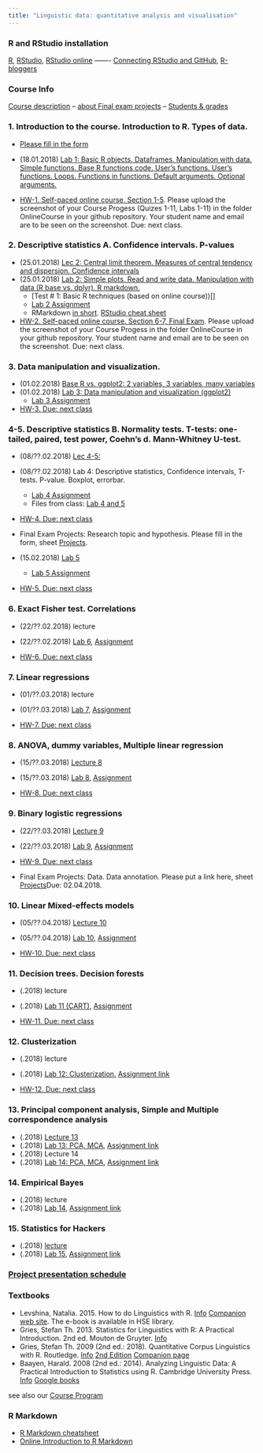 ```yaml
---
title: "Linguistic data: quantitative analysis and visualisation"
---
```


### R and RStudio installation
[R](https://www.r-project.org/), [RStudio](https://www.rstudio.com/products/rstudio/download/#download), [RStudio online](https://www.rollapp.com/app/rstudio) ------- [Connecting RStudio and GitHub](http://happygitwithr.com/rstudio-git-github.html), [R-bloggers](https://www.r-bloggers.com/)

### Course Info	
[Course description](https://agricolamz.github.io/2018-MAG_R_course/Lec_1_Course_description.html)
 -- [about Final exam projects](https://github.com/agricolamz/2018-MAG_R_course/raw/master/projects.pdf)
 -- [Students & grades](https://docs.google.com/spreadsheets/d/1HdjLzF3jUXddq2N7pUpGn7P1tMJ4ut9mskucVjiNlwQ)   

### 1. Introduction to the course. Introduction to R. Types of data. 
* [Please fill in the form](https://docs.google.com/forms/d/e/1FAIpQLSeHEP4ivqpKUqPJpuruwbbOb_6x05m8ExA_YdiHer7gC3Hzng/viewform?usp=sf_link)  
* (18.01.2018)	[Lab 1: Basic R objects. Dataframes. Manipulation with data. Simple functions. Base R functions code. User's functions. User's functions. Loops. Functions in functions. Default arguments. Optional arguments.]()

* [HW-1. Self-paced online course. Section 1-5 ](https://www.edx.org/course/introduction-r-data-science-microsoft-dat204x-7). Please upload the screenshot of your Course Progess (Quizes 1-11, Labs 1-11) in the folder OnlineCourse in your github repository. Your student name and email are to be seen on the screenshot. Due: next class.

### 2. Descriptive statistics A. Confidence intervals. P-values
* (25.01.2018) [Lec 2: Central limit theorem. Measures of central tendency and dispersion. Confidence intervals]()
* (25.01.2018) [Lab 2: Simple plots. Read and write data. Manipulation with data (R base vs. dplyr). R markdown.]()
    * [Test # 1: Basic R techniques (based on online course))[]
    * [Lab 2 Assignment]()
    * RMarkdown [in short](https://github.com/adam-p/markdown-here/wiki/Markdown-Cheatsheet). [RStudio cheat sheet](https://www.rstudio.com/wp-content/uploads/2016/03/rmarkdown-cheatsheet-2.0.pdf)

* [HW-2. Self-paced online course. Section 6-7, Final Exam](https://www.edx.org/course/introduction-r-data-science-microsoft-dat204x-7). Please upload the screenshot of your Course Progess in the folder OnlineCourse in your github repository. Your student name and email are to be seen on the screenshot. Due: next class.

### 3. Data manipulation and visualization.

*	(01.02.2018) [Base R vs. ggplot2: 2 variables, 3 variables, many variables]()
* (01.02.2018) [Lab 3: Data manipulation and visualization (ggplot2)]()
    * [Lab 3 Assignment]()

* [HW-3. Due: next class]()

### 4-5. Descriptive statistics B. Normality tests. T-tests: one-tailed, paired, test power, Coehn's d. Mann-Whitney U-test.
* (08/??.02.2018) [Lec 4-5: ]()
* (08/??.02.2018) Lab 4: Descriptive statistics, Confidence intervals, T-tests. P-value. Boxplot, errorbar.
    * [Lab 4 Assignment]()
    * Files from class: [Lab 4 and 5]()

* [HW-4. Due: next class]()
* Final Exam Projects: Research topic and hypothesis. Please fill in the form, sheet [Projects](https://docs.google.com/spreadsheets/d/1HdjLzF3jUXddq2N7pUpGn7P1tMJ4ut9mskucVjiNlwQ).

* (15.02.2018) [Lab 5]()  
    * [Lab 5 Assignment]()

* [HW-5. Due: next class]()

### 6. Exact Fisher test. Correlations																									
* (22/??.02.2018) lecture
* (22/??.02.2018) [Lab 6](), [Assignment]()

* [HW-6. Due: next class]()  

### 7. Linear regressions															
* (01/??.03.2018) lecture
* (01/??.03.2018) [Lab 7](), [Assignment]()

* [HW-7. Due: next class]()  

### 8. ANOVA, dummy variables, Multiple linear regression																		
* (15/??.03.2018) [Lecture 8]() 
* (15/??.03.2018) [Lab 8](), [Assignment]()

* [HW-8. Due: next class]()  

### 9. Binary logistic regressions

* (22/??.03.2018) [Lecture 9]() 
* (22/??.03.2018) [Lab 9](), [Assignment]()

* [HW-9. Due: next class]()  
* Final Exam Projects: Data. Data annotation. Please put a link here, sheet [Projects](https://docs.google.com/spreadsheets/d/1HdjLzF3jUXddq2N7pUpGn7P1tMJ4ut9mskucVjiNlwQ)Due: 02.04.2018.

### 10. Linear Mixed-effects models																						
* (05/??.04.2018) [Lecture 10]()
* (05/??.04.2018) [Lab 10](), [Assignment]()

* [HW-10. Due: next class]()  

### 11. Decision trees. Decision forests											
* (.2018) lecture
* (.2018) [Lab 11 (CART)](), [Assignment]()

* [HW-11. Due: next class]()  

### 12. Clusterization

* (.2018) lecture
* (.2018) [Lab 12: Clusterization.]() [Assignment link]()

* [HW-12. Due: next class]()  

### 13. Principal component analysis, Simple and Multiple correspondence analysis

* (.2018) [Lecture 13]() 
* (.2018) [Lab 13: PCA, MCA](), [Assignment link]()
* (.2018) Lecture 14
* (.2018) [Lab 14: PCA, MCA](), [Assignment link]()

### 14. Empirical Bayes

* (.2018) lecture
* (.2018) [Lab 14](), [Assignment link]()

### 15. Statistics for Hackers

* (.2018) [lecture]()
* (.2018) [Lab 15](), [Assignment link]()

### [Project presentation schedule]()

### Textbooks

* Levshina, Natalia. 2015. How to do Linguistics with R. [Info](https://benjamins.com/#catalog/books/z.195/main) [Companion web site](https://benjamins.com/sites/z.195/). The e-book is available in HSE library. 
* Gries, Stefan Th. 2013. Statistics for Linguistics with R: A Practical Introduction. 2nd ed. Mouton de Gruyter. [Info](https://www.degruyter.com/view/product/203826) 
* Gries, Stefan Th. 2009 (2nd ed.: 2018). Quantitative Corpus Linguistics with R. Routledge. [Info](https://www.routledge.com/Quantitative-Corpus-Linguistics-with-R-A-Practical-Introduction/Gries/p/book/9780415962704) [2nd Edition](https://www.routledge.com/Quantitative-Corpus-Linguistics-with-R-A-Practical-Introduction-2nd-Edition/Gries/p/book/9781138816275) [Companion page](http://www.linguistics.ucsb.edu/faculty/stgries/research/qclwr/qclwr.html) 
* Baayen, Harald. 2008 (2nd ed.: 2014). Analyzing Linguistic Data: A Practical Introduction to Statistics using R. Cambridge University Press. [Info](http://www.cambridge.org/gb/academic/subjects/languages-linguistics/grammar-and-syntax/analyzing-linguistic-data-practical-introduction-statistics-using-r?format=AR) [Google books](https://books.google.ru/books?id=UvWkIg5E4foC&printsec=frontcover&source=gbs_ge_summary_r&cad=0#v=onepage&q&f=false) 

see also our [Course Program](https://www.hse.ru/data/2016/09/19/1117082144/program-1549532002-kSLnTng0SN.pdf)

### R Markdown

* [R Markdown cheatsheet](https://www.rstudio.com/wp-content/uploads/2016/03/rmarkdown-cheatsheet-2.0.pdf)
* [Online Introduction to R Markdown](http://rmarkdown.rstudio.com/lesson-1.html)

